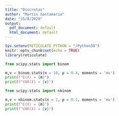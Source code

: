 ```yaml
---
title: "Discretas"
author: "Martin Santamaria"
date: "15/8/2020"
output:
  pdf_document: default
  html_document: default
---
```


```r
Sys.setenv(RETICULATE_PYTHON = "/Python38")
knitr::opts_chunk$set(echo = TRUE)
library(reticulate)
```

```python
from scipy.stats import binom

m,v = binom.stats(n = 10, p = 0.4, moments = 'mv')
print(f"E(X) = {m}")
print(f"VAR(X) = {v}")
```

```python
from scipy.stats import nbinom

m,v = nbinom.stats(n = 2, p = 0.1, moments = 'mv')
print(f"E(X) = {m}")
print(f"VAR(X) = {v}")
```


